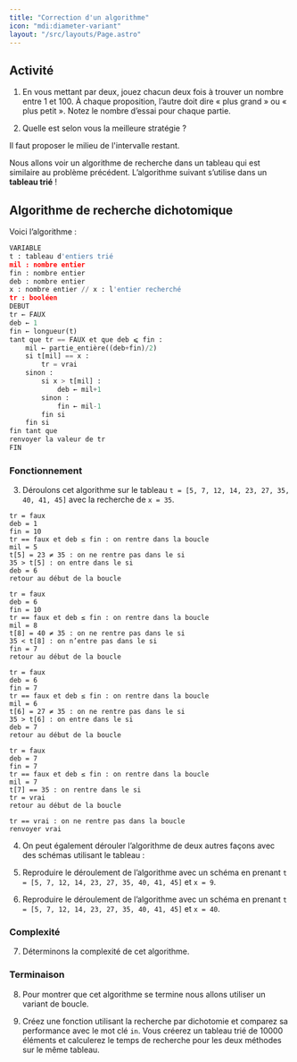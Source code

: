 ```yaml
---
title: "Correction d'un algorithme"
icon: "mdi:diameter-variant"
layout: "/src/layouts/Page.astro"
---
```



## Activité

1. En vous mettant par deux, jouez chacun deux fois à trouver un nombre
entre 1 et 100. À chaque proposition, l’autre doit dire « plus grand » ou «
plus petit ». Notez le nombre d’essai pour chaque partie.

2. Quelle est selon vous la meilleure stratégie ?

Il faut proposer le milieu de l'intervalle restant.

Nous allons voir un algorithme de recherche dans un tableau qui est similaire
au problème précédent. L’algorithme suivant s’utilise dans un **tableau trié**
!

## Algorithme de recherche dichotomique

Voici l’algorithme :

```py
VARIABLE
t : tableau d'entiers trié
mil : nombre entier
fin : nombre entier
deb : nombre entier
x : nombre entier // x : l'entier recherché
tr : booléen
DEBUT
tr ← FAUX
deb ← 1
fin ← longueur(t)
tant que tr == FAUX et que deb ⩽ fin :
    mil ← partie_entière((deb+fin)/2)
    si t[mil] == x :
        tr = vrai
    sinon :
        si x > t[mil] :
            deb ← mil+1
        sinon :
            fin ← mil-1
        fin si
    fin si
fin tant que
renvoyer la valeur de tr
FIN
```

### Fonctionnement

3. Déroulons cet algorithme sur le tableau `t = [5, 7, 12, 14, 23, 27, 35,
40, 41, 45]` avec la recherche de `x = 35`.

```
tr = faux
deb = 1
fin = 10
tr == faux et deb ≤ fin : on rentre dans la boucle
mil = 5
t[5] = 23 ≠ 35 : on ne rentre pas dans le si
35 > t[5] : on entre dans le si
deb = 6
retour au début de la boucle

tr = faux
deb = 6
fin = 10
tr == faux et deb ≤ fin : on rentre dans la boucle
mil = 8
t[8] = 40 ≠ 35 : on ne rentre pas dans le si
35 < t[8] : on n’entre pas dans le si
fin = 7
retour au début de la boucle

tr = faux
deb = 6
fin = 7
tr == faux et deb ≤ fin : on rentre dans la boucle
mil = 6
t[6] = 27 ≠ 35 : on ne rentre pas dans le si
35 > t[6] : on entre dans le si
deb = 7
retour au début de la boucle

tr = faux
deb = 7
fin = 7
tr == faux et deb ≤ fin : on rentre dans la boucle
mil = 7
t[7] == 35 : on rentre dans le si
tr = vrai
retour au début de la boucle

tr == vrai : on ne rentre pas dans la boucle
renvoyer vrai
```

4. On peut également dérouler l’algorithme de deux autres façons avec des
schémas utilisant le tableau :

5. Reproduire le déroulement de l’algorithme avec un schéma en prenant `t
= [5, 7, 12, 14, 23, 27, 35, 40, 41, 45]` et `x = 9`.

6. Reproduire le déroulement de l’algorithme avec un schéma en prenant `t
= [5, 7, 12, 14, 23, 27, 35, 40, 41, 45]` et `x = 40`.

### Complexité

7. Déterminons la complexité de cet algorithme.

### Terminaison

8. Pour montrer que cet algorithme se termine nous allons utiliser un
variant de boucle.

9. Créez une fonction utilisant la recherche par dichotomie et comparez sa
performance avec le mot clé `in`. Vous créerez un tableau trié de 10000
éléments et calculerez le temps de recherche pour les deux méthodes sur le
même tableau.
